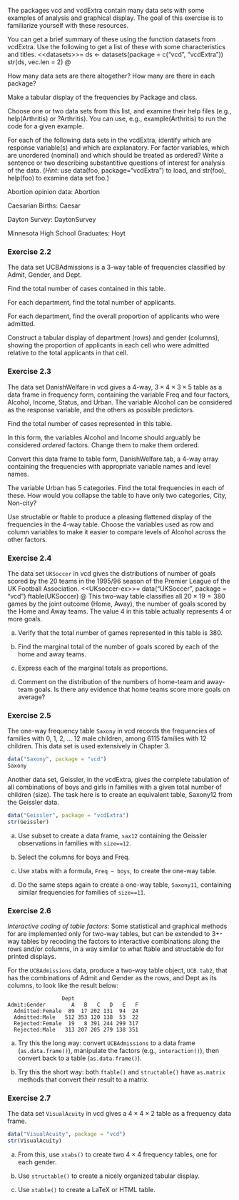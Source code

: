 The packages vcd and vcdExtra contain many data sets with some examples
of analysis and graphical display. The goal of this exercise is to
familiarize yourself with these resources.

You can get a brief summary of these using the function datasets from
vcdExtra. Use the following to get a list of these with some
characteristics and titles. <<datasets\>\>= ds <- datasets(package =
c("vcd", "vcdExtra")) str(ds, vec.len = 2) @

How many data sets are there altogether? How many are there in each
package?

Make a tabular display of the frequencies by Package and class.

Choose one or two data sets from this list, and examine their help files
(e.g., help(Arthritis) or ?Arthritis). You can use, e.g.,
example(Arthritis) to run the code for a given example.

For each of the following data sets in the vcdExtra, identify which are
response variable(s) and which are explanatory. For factor variables,
which are unordered (nominal) and which should be treated as ordered?
Write a sentence or two describing substantitive questions of interest
for analysis of the data. (*Hint*: use data(foo, package="vcdExtra") to
load, and str(foo), help(foo) to examine data set foo.)

Abortion opinion data: Abortion

Caesarian Births: Caesar

Dayton Survey: DaytonSurvey

Minnesota High School Graduates: Hoyt

### Exercise 2.2

The data set UCBAdmissions is a 3-way table of frequencies classified by
Admit, Gender, and Dept.

Find the total number of cases contained in this table.

For each department, find the total number of applicants.

For each department, find the overall proportion of applicants who were
admitted.

Construct a tabular display of department (rows) and gender (columns),
showing the proportion of applicants in each cell who were admitted
relative to the total applicants in that cell.

### Exercise 2.3

The data set DanishWelfare in vcd gives a 4-way,
$3 \times 4 \times 3 \times 5$ table as a data frame in frequency form,
containing the variable Freq and four factors, Alcohol, Income, Status,
and Urban. The variable Alcohol can be considered as the response
variable, and the others as possible predictors.

Find the total number of cases represented in this table.

In this form, the variables Alcohol and Income should arguably be
considered *ordered* factors. Change them to make them ordered.

Convert this data frame to table form, DanishWelfare.tab, a 4-way array
containing the frequencies with appropriate variable names and level
names.

The variable Urban has 5 categories. Find the total frequencies in each
of these. How would you collapse the table to have only two categories,
City, Non-city?

Use structable or ftable to produce a pleasing flattened display of the
frequencies in the 4-way table. Choose the variables used as row and
column variables to make it easier to compare levels of Alcohol across
the other factors.

### Exercise 2.4

The data set `UKSoccer` in vcd gives the distributions of number of goals
scored by the 20 teams in the 1995/96 season of the Premier League of
the UK Football Association. 
<<UKsoccer-ex\>\>= 
data("UKSoccer", package = "vcd") 
ftable(UKSoccer) 
@ 
This two-way table classifies all
$20 \times 19 = 380$ games by the joint outcome (Home, Away), the number
of goals scored by the Home and Away teams. The value 4 in this table
actually represents 4 or more goals.

a. Verify that the total number of games represented in this table is 380.

b. Find the marginal total of the number of goals scored by each of the
home and away teams.

c. Express each of the marginal totals as proportions.

d. Comment on the distribution of the numbers of home-team and away-team
goals. Is there any evidence that home teams score more goals on
average?

### Exercise 2.5

The one-way frequency table `Saxony` in vcd records the frequencies of
families with 0, 1, 2, $\dots$ 12 male children, among 6115 families
with 12 children. This data set is used extensively in Chapter 3.
```r
data("Saxony", package = "vcd") 
Saxony 
```
Another data set,
Geissler, in the vcdExtra, gives the complete tabulation of all
combinations of boys and girls in families with a given total number of
children (size). The task here is to create an equivalent table,
Saxony12 from the Geissler data. 
```r
data("Geissler", package = "vcdExtra") 
str(Geissler) 
```

a. Use subset to create a data frame, `sax12` containing the Geissler
observations in families with `size==12`.

b. Select the columns for boys and Freq.

c. Use xtabs with a formula, `Freq ~ boys`, to create the one-way table.

d. Do the same steps again to create a one-way table, `Saxony11`, containing
similar frequencies for families of `size==11`.

### Exercise 2.6

*Interactive coding of table factors*: Some statistical and graphical
methods for are implemented only for two-way tables, but can be extended
to 3+-way tables by recoding the factors to interactive combinations
along the rows and/or columns, in a way similar to what ftable and
structable do for printed displays.

For the `UCBAdmissions` data, produce a two-way table object, `UCB.tab2`,
that has the combinations of Admit and Gender as the rows, and Dept as
its columns, to look like the result below:

                     Dept
    Admit:Gender        A   B   C   D   E   F
      Admitted:Female  89  17 202 131  94  24
      Admitted:Male   512 353 120 138  53  22
      Rejected:Female  19   8 391 244 299 317
      Rejected:Male   313 207 205 279 138 351

a. Try this the long way: convert `UCBAdmissions` to a data frame
(`as.data.frame()`), manipulate the factors (e.g., `interaction()`), then
convert back to a table (`as.data.frame()`).

b. Try this the short way: both `ftable()` and `structable()` have `as.matrix`
methods that convert their result to a matrix.

### Exercise 2.7

The data set `VisualAcuity` in vcd gives a $4 \times 4 \times 2$ table as
a frequency data frame. 
```r
data("VisualAcuity", package = "vcd") 
str(VisualAcuity) 
```

a. From this, use `xtabs()` to create two $4\times 4$ frequency tables, one for
each gender.

b. Use `structable()` to create a nicely organized tabular display.

c. Use `xtable()` to create a LaTeX or HTML table.
